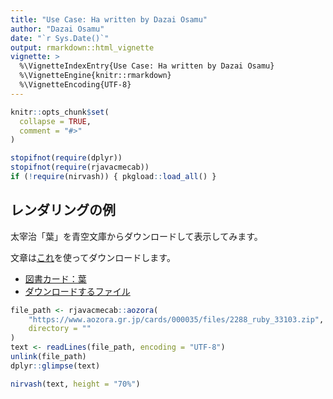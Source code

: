 ```yaml
---
title: "Use Case: Ha written by Dazai Osamu"
author: "Dazai Osamu"
date: "`r Sys.Date()`"
output: rmarkdown::html_vignette
vignette: >
  %\VignetteIndexEntry{Use Case: Ha written by Dazai Osamu}
  %\VignetteEngine{knitr::rmarkdown}
  %\VignetteEncoding{UTF-8}
---
```


```r
knitr::opts_chunk$set(
  collapse = TRUE,
  comment = "#>"
)

stopifnot(require(dplyr))
stopifnot(require(rjavacmecab))
if (!require(nirvash)) { pkgload::load_all() }
```

## レンダリングの例

太宰治「葉」を青空文庫からダウンロードして表示してみます。

文章は[これ](https://paithiov909.github.io/rjavacmecab/reference/aozora.html)を使ってダウンロードします。

- [図書カード：葉](https://www.aozora.gr.jp/cards/000035/card2288.html)
- [ダウンロードするファイル](https://www.aozora.gr.jp/cards/000035/files/2288_ruby_33103.zip)

```r
file_path <- rjavacmecab::aozora(
    "https://www.aozora.gr.jp/cards/000035/files/2288_ruby_33103.zip",
    directory = ""
)
text <- readLines(file_path, encoding = "UTF-8")
unlink(file_path)
dplyr::glimpse(text)
```

```r
nirvash(text, height = "70%")
```
